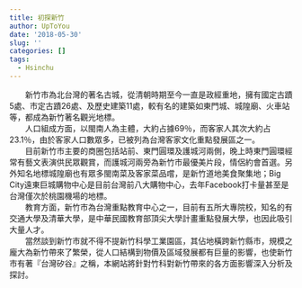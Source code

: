 ```yaml
---
title: 初探新竹
author: UpToYou
date: '2018-05-30'
slug: ''
categories: []
tags:
  - Hsinchu
---
```


　　新竹市為北台灣的著名古城，從清朝時期至今一直是政經重地，擁有國定古蹟5處、市定古蹟26處、及歷史建築11處，較有名的建築如東門城、城隍廟、火車站等，都成為新竹著名觀光地標。
\
　　人口組成方面，以閩南人為主體，大約占據69％，而客家人其次大約占23.1％，由於客家人口數眾多，已被列為台灣客家文化重點發展區之一。
\
　　目前新竹市主要的商圈包括站前、東門圓環及護城河兩側，晚上時東門圓環經常有藝文表演供民眾觀賞，而護城河兩旁為新竹市最優美片段，情侶約會首選。另外知名地標城隍廟也有眾多閩南菜及客家菜品嚐，是新竹道地美食聚集地；Big City遠東巨城購物中心是目前台灣前八大購物中心，去年Facebook打卡量甚至是台灣僅次於桃園機場的地標。
\
　　教育方面，新竹市為台灣重點教育中心之一，目前有五所大專院校，知名的有交通大學及清華大學，是中華民國教育部頂尖大學計畫重點發展大學，也因此吸引大量人才。
\
　　當然談到新竹市就不得不提新竹科學工業園區，其佔地橫跨新竹縣市，規模之龐大為新竹帶來了繁榮，從人口結構到物價及區域發展都有巨量的影響，也使新竹市有著『台灣矽谷』之稱，本網站將針對竹科對新竹帶來的各方面影響深入分析及探討。